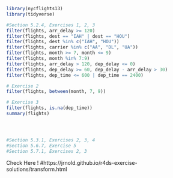 ```{r message=TRUE, warning=TRUE, paged.print=FALSE}
library(nycflights13)
library(tidyverse)

#Section 5.2.4, Exercises 1, 2, 3
filter(flights, arr_delay >= 120)
filter(flights, dest == "IAH" | dest == "HOU")
filter(flights, dest %in% c("IAH", "HOU"))
filter(flights, carrier %in% c("AA", "DL", "UA"))
filter(flights, month >= 7, month <= 9)
filter(flights, month %in% 7:9)
filter(flights, arr_delay > 120, dep_delay <= 0)
filter(flights, dep_delay >= 60, dep_delay - arr_delay > 30)
filter(flights, dep_time <= 600 | dep_time == 2400)

# Exercise 2
filter(flights, between(month, 7, 9))

# Exercise 3 
filter(flights, is.na(dep_time))
summary(flights)




#Section 5.3.1, Exercises 2, 3, 4
#Section 5.6.7, Exercise 5
#Section 5.7.1, Exercises 2, 3
```

Check Here !
#https://jrnold.github.io/r4ds-exercise-solutions/transform.html